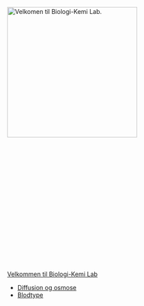 [[File: Title.jpg|frame|left|x300px|Velkomen til Biologi-Kemi Lab.]]
<br><br><br><br><br><br><br><br><br><br><br><br><br><br><br><br><br><br><br>
[[Velkommen til Biologi-Kemi Lab]]



* [[Diffusion og osmose]]
* [[Blodtype]]